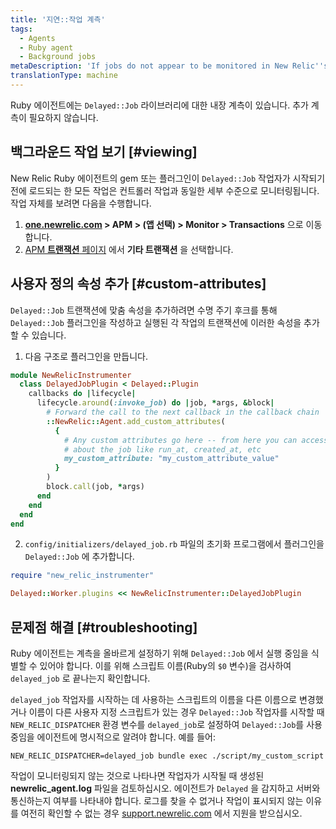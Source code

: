 ```yaml
---
title: '지연::작업 계측'
tags:
  - Agents
  - Ruby agent
  - Background jobs
metaDescription: 'If jobs do not appear to be monitored in New Relic''s Delayed:Job library, review your Ruby agent''s log file.'
translationType: machine
---
```


Ruby 에이전트에는 `Delayed::Job` 라이브러리에 대한 내장 계측이 있습니다. 추가 계측이 필요하지 않습니다.

## 백그라운드 작업 보기 [#viewing]

New Relic Ruby 에이전트의 gem 또는 플러그인이 `Delayed::Job` 작업자가 시작되기 전에 로드되는 한 모든 작업은 컨트롤러 작업과 동일한 세부 수준으로 모니터링됩니다. 작업 자체를 보려면 다음을 수행합니다.

1. **[one.newrelic.com](https://one.newrelic.com/all-capabilities) > APM > (앱 선택) > Monitor > Transactions** 으로 이동합니다.
2. [APM **트랜잭션** 페이지](/docs/apm/applications-menu/monitoring/transactions-page) 에서 **기타 트랜잭션** 을 선택합니다.

## 사용자 정의 속성 추가 [#custom-attributes]

`Delayed::Job` 트랜잭션에 맞춤 속성을 추가하려면 수명 주기 후크를 통해 `Delayed::Job` 플러그인을 작성하고 실행된 각 작업의 트랜잭션에 이러한 속성을 추가할 수 있습니다.

1. 다음 구조로 플러그인을 만듭니다.

```ruby
module NewRelicInstrumenter
  class DelayedJobPlugin < Delayed::Plugin
    callbacks do |lifecycle|
      lifecycle.around(:invoke_job) do |job, *args, &block|
        # Forward the call to the next callback in the callback chain
        ::NewRelic::Agent.add_custom_attributes(
          {
            # Any custom attributes go here -- from here you can access info
            # about the job like run_at, created_at, etc
            my_custom_attribute: "my_custom_attribute_value"
          }
        )
        block.call(job, *args)
      end
    end
  end
end
```

2. `config/initializers/delayed_job.rb` 파일의 초기화 프로그램에서 플러그인을 `Delayed::Job` 에 추가합니다.

```ruby
require "new_relic_instrumenter"

Delayed::Worker.plugins << NewRelicInstrumenter::DelayedJobPlugin
```

## 문제점 해결 [#troubleshooting]

Ruby 에이전트는 계측을 올바르게 설정하기 위해 `Delayed::Job` 에서 실행 중임을 식별할 수 있어야 합니다. 이를 위해 스크립트 이름(Ruby의 `$0` 변수)을 검사하여 `delayed_job` 로 끝나는지 확인합니다.

`delayed_job` 작업자를 시작하는 데 사용하는 스크립트의 이름을 다른 이름으로 변경했거나 이름이 다른 사용자 지정 스크립트가 있는 경우 `Delayed::Job` 작업자를 시작할 때 `NEW_RELIC_DISPATCHER` 환경 변수를 `delayed_job`로 설정하여 `Delayed::Job`를 사용 중임을 에이전트에 명시적으로 알려야 합니다. 예를 들어:

```
NEW_RELIC_DISPATCHER=delayed_job bundle exec ./script/my_custom_script
```

작업이 모니터링되지 않는 것으로 나타나면 작업자가 시작될 때 생성된 **newrelic_agent.log** 파일을 검토하십시오. 에이전트가 `Delayed` 을 감지하고 서버와 통신하는지 여부를 나타내야 합니다. 로그를 찾을 수 없거나 작업이 표시되지 않는 이유를 여전히 확인할 수 없는 경우 [support.newrelic.com](https://support.newrelic.com "링크가 새 창에서 열립니다.") 에서 지원을 받으십시오.